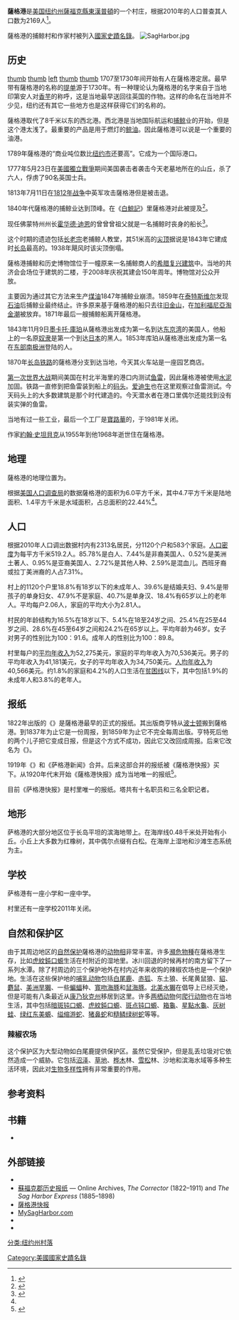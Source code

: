 {{Infobox settlement
|name            =薩格港
|official_name            = Village of Sag Harbor
|settlement_type          = 村
|nickname                 =
|motto                    =

<!-- Images -->
|image_skyline            = Sag-flags.jpg
|imagesize                = 250px
|image_caption            = 薩格港街景
|image_flag               =
|image_seal               =

<!-- Maps -->
|image_map                = Sag-harbor-map.gif
|mapsize                  = 250x200px
|map_caption              =
|pushpin_map              = New York
|pushpin_label_position   = bottom
|pushpin_label            = v
|image_map1               =
|mapsize1                 =
|map_caption1             =

<!-- Location -->
|subdivision_type         = 国家
|subdivision_name         = 美国
|subdivision_type1        = 州
|subdivision_name1        = 纽约州
|subdivision_type2        = 县
|subdivision_name2        = 薩福克縣
|government_footnotes     =
|government_type          =
|leader_title             =
|leader_name              =
|leader_title1            =
|leader_name1             =
|established_title        =
|established_date         =

<!-- Area -->
|unit_pref                = Imperial
|area_footnotes           =
|area_magnitude           =
|area_total_km2           = 6.0
|area_land_km2            = 4.7
|area_water_km2           = 1.4
|area_total_sq_mi         = 
|area_land_sq_mi          = 
|area_water_sq_mi         =

<!-- Population -->
|population_as_of         = 2010年
|population_footnotes     =
|population_total         = 2169
|population_density_km2   = auto
|population_density_sq_mi =

<!-- General information -->
|timezone                 = 北美东部时区
|utc_offset               = -5
|timezone_DST             = EDT
|utc_offset_DST           = -4
|elevation_footnotes      =
|elevation_m              = 8
|elevation_ft             = 26
|coordinates_display      = inline,title
|coordinates_type         = region:US_type:city
|latd                     = 41 |latm = 0 |latNS = N
|longd                    = 72 |longm = 18 |longEW = W

<!-- Area/postal codes & others -->
|postal_code_type         = 邮政编码
|postal_code              = 11963
|area_code                = 631
|blank_name               = 聯邦資料處理標準
|blank_info               = 36-64485
|blank1_name              = 地名信息系统
|blank1_info              = 0963216
|website                  = {{URL|www.sagharborny.gov}}
|footnotes                =
}}
'''薩格港'''是[[美国|美国]][[纽约州|纽约州]][[蘇福克縣_(紐約州)|薩福克縣]][[東漢普頓_(紐約州)|東漢普頓]]的一个村庄，根据2010年的人口普查其人口数为2169人<ref name="Census 2010">{{Cite web| url=http://factfinder2.census.gov/bkmk/table/1.0/en/DEC/10_DP/G001/1600000US3664485| title=Geographic Identifiers: 2010 Demographic Profile Data (G001): Sag Harbor village, New York| publisher=美国人口普查局| accessdate=2014年1月4日}}</ref>。

薩格港的捕鲸村和作家村被列入[[國家史蹟名錄|國家史蹟名錄]]。
[[File:SagHarbor.jpg|thumb]]

==历史==
[[文件:Umbrella-house.jpg|thumb]]
[[文件:Sag-whalers.jpg|thumb]]
[[文件:FirstPresbyterianChurch_SagHarbor_HABS_cropped.jpg|left]]
[[文件:Sag-broken.jpg|thumb]]
[[文件:Sag-arthur.jpg|thumb]]
1707至1730年间开始有人在薩格港定居。最早带有薩格港的名称的[[提单|提单]]源于1730年。有一种理论认为薩格港的名字来自于当地印第安人对[[香芋|香芋]]的称呼，这是当地最早送回往英国的作物。这样的命名在当地并不少见，纽约还有其它一些地方也是这样获得它们的名称的。

薩格港取代了8千米以东的西北港。西北港是当地国际航运和[[捕鲸|捕鲸]]业的开始，但是这个港太浅了。最重要的产品是用于燃灯的[[鲸油|鲸油]]。因此薩格港可以说是一个重要的油港。

1789年薩格港的“商业吨位数比[[纽约市|纽约市]]还要高”。它成为一个国际港口。

1777年5月23日在[[美國獨立戰爭|美國獨立戰爭]]期间美国袭击者袭击今天老墓地所在的山丘，杀了六人，俘虏了90名英国士兵。

1813年7月11日在[[1812年战争|1812年战争]]中英军攻击薩格港但是被击退。

1840年代薩格港的捕鲸业达到顶峰。在《[[白鯨記|白鯨記]]》里薩格港对此被提及<ref>{{cite web
 |url=http://etcweb.princeton.edu/cgi-bin/aglimpse.batke/14?query=Harbor&errors=0&maxfiles=100&maxlines=30
 |title=Result for query "Harbor"
 |accessdate=2008-07-04
 |work=The Princeton Text Archive
 |publisher=The Educational Technologies Center, [[Princeton_University|Princeton University]]
 }}{{Dead link|date=2020年3月 |bot=InternetArchiveBot |fix-attempted=yes }}</ref>。

现任佛蒙特州州长[[霍华德·迪恩|霍华德·迪恩]]的曾曾曾祖父就是一名捕鲸时丧身的船长<ref>
{{cite web
 |url=http://www.wargs.com/political/dean.html
 |title=Ancestry of Howard Dean
 |accessdate=2008年7月4日
 |last=Reitwiesner
 |first=William Addams
 |date=2007年7月1日
}}
</ref>。

这个时期的遗迹包括[[长老宗|长老宗]]老捕鲸人教堂，其51米高的[[尖顶|尖顶]]据说是1843年它建成时[[長島_(紐約)|长岛]]最高的。1938年飓风时该尖顶倒塌。

薩格港捕鲸和历史博物馆位于一幢原来一名捕鲸商人的[[希腊化建筑风格复兴|希腊复兴建筑]]中。当地的共济会会场位于建筑的二楼，于2008年庆祝其建会150年周年。博物馆对公众开放。

主要因为通过其它方法来生产[[煤油|煤油]]1847年捕鲸业崩溃。1859年在[[泰特斯维尔|泰特斯维尔]]发现[[石油|石油]]后捕鲸业最终结止。许多原来基于薩格港的船只去往[[旧金山|旧金山]]，在[[加利福尼亞淘金潮|加利福尼亞淘金潮]]被放弃。1871年最后一艘捕鲸船离开薩格港。

1843年11月9日[[墨卡托·庫珀|墨卡托·庫珀]]从薩格港出发成为第一名到达[[东京湾|东京湾]]的美国人，他船上的一名原[[奴隶|奴隶]]是第一个到达[[日本|日本]]的黑人。1853年库珀从薩格港出发成为第一名在[[东部南极洲|东部南极洲]]登陆的人。

1870年[[长岛铁路|长岛铁路]]的薩格港分支到达当地，今天其火车站是一座园艺商店。

[[第一次世界大战|第一次世界大战]]期间美国在村北半海里的港口内测试[[鱼雷|鱼雷]]，因此薩格港被使用[[水泥|水泥]]加固。铁路一直修到把鱼雷装到船上的[[码头|码头]]。[[爱迪生|爱迪生]]也在这里观察过鱼雷测试。今天码头上的大多数建筑是那个时代建造的。今天潜水者在港口里偶尔还能找到没有装实弹的鱼雷。

当地有过一些工业，最后一个工厂是[[寶路華_(手錶)|寶路華]]的，于1981年关闭。

作家[[約翰·史坦貝克|約翰·史坦貝克]]从1955年到他1968年逝世住在薩格港。

==地理==
薩格港的地理位置为{{Coord|40|59|48|N|72|17|32|W|type:city}}。

根据[[美国人口调查局|美国人口调查局]]的数据薩格港的面积为6.0平方千米，其中4.7平方千米是陆地面积、1.4平方千米是水域面积，占总面积的22.44%<ref name="Census 2010"/>。

==人口==
根据2010年人口调出数据村内有2313名居民，分1120个户和583个家庭。[[人口密度|人口密度]]为每平方千米519.2人。85.78%是白人、7.44%是非裔美国人、0.52%是美洲土著人、0.95%是亚裔美国人、2.72%是其他人种、2.59%是混血儿。西班牙裔或拉丁美洲裔的人占7.31%。

村上的1120个户里18.8%有18岁以下的未成年人、39.6%是结婚夫妇、9.4%是带孩子的单身妇女、47.9%不是家庭、40.7%是单身汉、18.4%有65岁以上的老年人。平均每户2.06人，家庭的平均大小为2.81人。

村民的年龄结构为16.5%在18岁以下、5.4%在18至24岁之间、25.4%在25至44岁之间、28.6%在45至64岁之间和24.2%在65岁以上。平均年龄为46岁。女子对男子的性别比为100：91.6。成年人的性别比为100：89.8。

村里每户的[[平均年收入|平均年收入]]为52,275美元，家庭的平均年收入为70,536美元。男子的平均年收入为41,181美元，女子的平均年收入为34,750美元。[[人均年收入|人均年收入]]为40,566美元。约1.8%的家庭和4.2%的人口生活在[[贫困线|贫困线]]以下，其中包括1.9%的未成年人和3.8%的老年人。

==报纸==
1822年出版的《{{lang|en|Corrector}}》是薩格港最早的正式的报纸。其出版商亨特从[[波士顿|波士顿]]搬到薩格港。到1837年为止它是一份周报，到1859年为止它不完全每周出版。亨特死后他的两个儿子把它变成日报，但是这个方式不成功，因此它又改回成周报。后来它改名为《{{lang|en|Sag Harbor Corrector}}》。

1919年《{{lang|en|Sag Harbor Corrector}}》和《萨格港新闻》合并。后来这部合并的报纸被《薩格港快报》买下。从1920年代末开始《薩格港快报》成为当地唯一的报纸<ref>{{cite news |title=History of Sag Harbor’s Newspapers |first=Marissa |last=Maier |url=http://sagharboronline.com/sagharborexpress/page-1/history-of-sag-harbors-newspapers-3435 |newspaper=The Sag harbor Express |publisher=Bryan Boyhan |location=Sag Harbor, Suffolk County, Long Island, N.Y. |date=2009年7月9日 |accessdate=2010年7月16日 |quote=As the Sag Harbor Express celebrates its 150th anniversary this week,... |deadurl=yes |archiveurl=https://web.archive.org/web/20140104204122/http://sagharboronline.com/sagharborexpress/page-1/history-of-sag-harbors-newspapers-3435 |archivedate=2014年1月4日 }}</ref>。

目前《萨格港快报》是村里唯一的报纸。塔共有十名职员和三名全职记者。

==地形==
萨格港的大部分地区位于长岛平坦的滨海地带上。在海岸线0.48千米处开始有小丘。小丘上大多数为红橡树，其中偶尔点缀有白松。在海岸上湿地和沙滩生态系统为主。

==学校==
萨格港有一座小学和一座中学。

村里还有一座学校2011年关闭。

==自然和保护区==
由于其周边地区的[[自然保护|自然保护]]薩格港的[[动物相|动物相]]非常丰富。许多[[瀕危物種|瀕危物種]]在薩格港生存，比如[[虎紋鈍口螈|虎紋鈍口螈]]生活在村附近的湿地里。冰川回退的时候再村的南方留下了一系列水潭。除了村周边的三个保护地外在村内近年来收购的辣椒农场也是一个保护地。生活在这些保护地的[[哺乳动物|哺乳动物]]包括[[白尾鹿|白尾鹿]]、[[赤狐|赤狐]]、东土狼、长尾黄鼠狼、[[貂|貂]]、[[麝鼠|麝鼠]]、[[美洲旱獺|美洲旱獺]]、一些[[蝙蝠|蝙蝠]]种、[[寬吻海豚屬|寬吻海豚]]和[[鼠海豚|鼠海豚]]。[[北美水獺|北美水獺]]在倡导上已经灭绝，但是可能有八条最近从[[康乃狄克州|康乃狄克州]]移居到这里。许多[[两栖动物|两栖动物]]何[[爬行动物|爬行动物]]也在当地生活，其中包括[[暗斑钝口螈|暗斑钝口螈]]、[[虎紋鈍口螈|虎紋鈍口螈]]、[[斑点钝口螈|斑点钝口螈]]、[[箱龜屬|箱龜]]、[[星點水龜|星點水龜]]、[[灰树蛙|灰树蛙]]、[[绿红东美螈|绿红东美螈]]、[[缢缩游蛇|缢缩游蛇]]、[[猪鼻蛇|猪鼻蛇]]和[[糙鳞绿树蛇|糙鳞绿树蛇]]等等。

===辣椒农场===
这个保护区为大型动物如白尾鹿提供保护区。虽然它受保护，但是乱丢垃圾对它依然造成一个威胁。它包括[[沼泽|沼泽]]、[[草地|草地]]、[[桦木属|桦木]]林、[[雪松|雪松]]林、沙地和滨海水域等多种生活环境，因此对[[生物多样性|生物多样性]]拥有非常重要的作用。

==参考资料==
{{Reflist}}

==书籍==
*{{cite book |title=Sag Harbor: The Story of an American Beauty |last=Zaykowski |first=Dorothy Ingersoll |authorlink= |coauthors= |year=1991 |publisher=Sag Harbor Historical Society |location=Sag Harbor, N.Y. |isbn=0-8488-0899-1 |page= |pages= |url= |accessdate=}}

==外部链接==
{{commons category|Sag Harbor, New York}}
* {{official website|http://www.sagharborny.gov/}}
* [https://web.archive.org/web/20110310064523/http://suffolkhistoricnewspapers.org/ 蘇福克郡历史报纸] — Online Archives, ''The Corrector'' (1822–1911) and ''The Sag Harbor Express'' (1885–1898)
* [http://www.sagharboronline.com/ 薩格港快报]
* [https://web.archive.org/web/20140103163859/http://mysagharbor.com/ MySagHarbor.com]
* {{Cite web |url=http://www.sagharborny.gov/ |title=Village of Sag Harbor |access-date=2014-01-04 |archive-url=https://web.archive.org/web/20060404092502/http://www.sagharborny.gov/ |archive-date=2006-04-04 |dead-url= }}
* {{Cite web |url=http://www.sagharborguide.com/ |title=Village of Sag Harbor |access-date=2014-01-04 |archive-url=https://web.archive.org/web/20051024073102/http://www.sagharborguide.com/ |archive-date=2005-10-24 |dead-url= }}

[[分类:纽约州村落|分类:纽约州村落]]
[[Category:美國國家史蹟名錄|Category:美國國家史蹟名錄]]